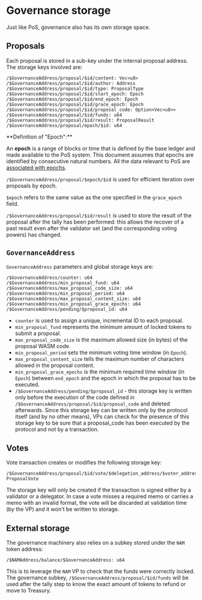 

# Governance storage

Just like PoS, governance also has its own storage space.

## Proposals
Each proposal is stored in a sub-key under the internal proposal address. The storage keys involved are:

```
/$GovernanceAddress/proposal/$id/content: Vec<u8>
/$GovernanceAddress/proposal/$id/author: Address
/$GovernanceAddress/proposal/$id/type: ProposalType
/$GovernanceAddress/proposal/$id/start_epoch: Epoch
/$GovernanceAddress/proposal/$id/end_epoch: Epoch
/$GovernanceAddress/proposal/$id/grace_epoch: Epoch
/$GovernanceAddress/proposal/$id/proposal_code: Option<Vec<u8>>
/$GovernanceAddress/proposal/$id/funds: u64
/$GovernanceAddress/proposal/$id/result: ProposalResult
/$GovernanceAddress/proposal/epoch/$id: u64
```

<Callout type="info" emoji="⏱️">
**Definition of "Epoch":**

An **epoch** is a range of blocks or time that is defined by the base ledger and made available to the PoS system. 
This document assumes that epochs are identified by consecutive natural numbers. 
All the data relevant to PoS are [associated with epochs](../proof-of-stake/objects-and-txs.mdx#epoched-data).
</Callout>

`/$GovernanceAddress/proposal/$epoch/$id` is used for efficient iteration over proposals by epoch.

`$epoch` refers to the same value as the one specified in the `grace_epoch` field.

`/$GovernanceAddress/proposal/$id/result` is used to store the result of the proposal after the tally has been performed: this allows the recover of a past result even after the validator set (and the corresponding voting powers) has changed.

## `GovernanceAddress`

`GovernanceAddress` parameters and global storage keys are:

```
/$GovernanceAddress/counter: u64
/$GovernanceAddress/min_proposal_fund: u64
/$GovernanceAddress/max_proposal_code_size: u64
/$GovernanceAddress/min_proposal_period: u64
/$GovernanceAddress/max_proposal_content_size: u64
/$GovernanceAddress/min_proposal_grace_epochs: u64
/$GovernanceAddress/pending/$proposal_id: u64
```

- `counter` is used to assign a unique, incremental ID to each proposal.
- `min_proposal_fund` represents the minimum amount of locked tokens to submit a proposal.
- `max_proposal_code_size` is the maximum allowed size (in bytes) of the proposal WASM code.
- `min_proposal_period` sets the minimum voting time window (in `Epoch`).
- `max_proposal_content_size` tells the maximum number of characters allowed in the proposal content.
- `min_proposal_grace_epochs` is the minimum required time window (in `Epoch`) between `end_epoch` and the epoch in which the proposal has to be executed.
- `/$GovernanceAddress/pending/$proposal_id` - this storage key is written only before the execution of the code defined in `/$GovernanceAddress/proposal/$id/proposal_code` and deleted afterwards. Since this storage key can be written only by the protocol itself (and by no other means), VPs can check for the presence of this storage key to be sure that a proposal_code has been executed by the protocol and not by a transaction.

## Votes

Vote transaction creates or modifies the following storage key:

```
/$GovernanceAddress/proposal/$id/vote/$delegation_address/$voter_address: ProposalVote
```

The storage key will only be created if the transaction is signed either by a validator or a delegator. 
In case a vote misses a required memo or carries a memo with an invalid format, the vote will be discarded at validation time (by the VP) and it won't be written to storage.


## External storage
The governance machinery also relies on a subkey stored under the `NAM` token address:

```
/$NAMAddress/balance/$GovernanceAddress: u64
```

This is to leverage the `NAM` VP to check that the funds were correctly locked. 
The governance subkey, `/$GovernanceAddress/proposal/$id/funds` will be used after the tally step to know the exact amount of tokens to refund or move to Treasury.